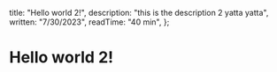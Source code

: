   title: "Hello world 2!",
  description: "this is the description 2 yatta yatta",
  written: "7/30/2023",
  readTime: "40 min",
};

# Hello world 2!
